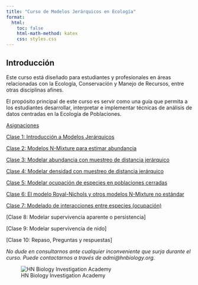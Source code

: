 ---
title: "Curso de Modelos Jerárquicos en Ecología"
format:
  html:
    toc: false
    html-math-method: katex
    css: styles.css
---

## Introducción

Este curso está diseñado para estudiantes y profesionales en áreas relacionadas con la Ecología, Conservación y Manejo de Recursos, entre otras disciplinas afines.

El propósito principal de este curso es servir como una guía que permita a los estudiantes desarrollar, interpretar e implementar técnicas de análisis de datos centradas en la Ecología de Poblaciones.

[Asignaciones](Asiganciones.html)

[Clase 1: Introducción a Modelos Jerárquicos](Clase1.html)

[Clase 2: Modelos N-Mixture para estimar abundancia](Clase2.html)

[Clase 3: Modelar abundancia con muestreo de distancia jerárquico](Clase3.html)

[Clase 4: Modelar densidad con muestreo de distancia jerárquico](Clase4.html)

[Clase 5: Modelar ocupación de especies en poblaciones cerradas](Clase5.html)

[Clase 6: El modelo Royal-Nichols y otros modelos N-Mixture no estándar](Clase6.html)

[Clase 7: Modelado de interacciones entre especies (ocupación)](Clase7.html)

[Clase 8: Modelar supervivencia aparente o persistencia]

[Clase 9: Modelar supervivencia de nido]

[Clase 10: Repaso, Preguntas y respuestas]


*No dude en consultarnos ante cualquier inconveniente que surja durante el curso. Puede contactarnos a través de admi@hnbiology.org.*


![HN Biology Investigation Academy](HN Cursos publicidad/HN Biology Inv large.jpg)



